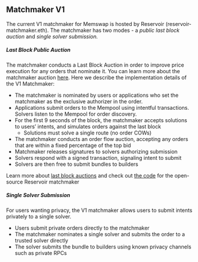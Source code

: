 ## Matchmaker V1

The current V1 matchmaker for Memswap is hosted by Reservoir (reservoir-matchmaker.eth). The matchmaker has two modes - a _public last block auction_ and _single solver submission._

##### Last Block Public Auction

The matchmaker conducts a Last Block Auction in order to improve price execution for any orders that nominate it. You can learn more about the matchmaker auction [here](/order-flow-auctions/matchmaker-auction). Here we describe the implementation details of the V1 Matchmaker:

- The matchmaker is nominated by users or applications who set the matchmaker as the exclusive authorizer in the order.
- Applications submit orders to the Mempool using intentful transactions. Solvers listen to the Mempool for order discovery.
- For the first 9 seconds of the block, the matchmaker accepts solutions to users’ intents, and simulates orders against the last block
  - Solutions must solve a single route (no order COWs)
- The matchmaker conducts an order flow auction, accepting any orders that are within a fixed percentage of the top bid
- Matchmaker releases signatures to solvers authorizing submission
- Solvers respond with a signed transaction, signaling intent to submit
- Solvers are then free to submit bundles to builders

Learn more about [last block auctions](/order-flow-auctions/matchmaker-auctions) and check out [the code](https://github.com/memswap-protocol/memswap/tree/main/src/matchmaker) for the open-source Reservoir matchmaker

##### Single Solver Submission

For users wanting privacy, the V1 matchmaker allows users to submit intents privately to a single solver.

- Users submit private orders directly to the matchmaker
- The matchmaker nominates a single solver and submits the order to a trusted solver directly
- The solver submits the bundle to builders using known privacy channels such as private RPCs
